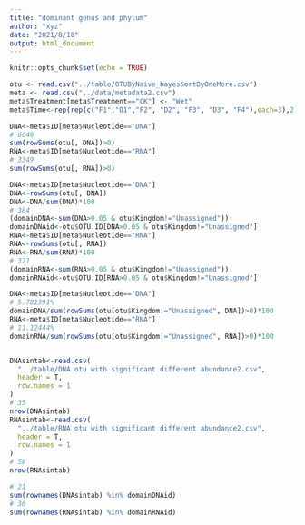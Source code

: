 ```yaml
---
title: "dominant genus and phylum"
author: "xyz"
date: "2021/8/18"
output: html_document
---
```


```r
knitr::opts_chunk$set(echo = TRUE)
```

```r
otu <- read.csv("../table/OTUByNaive_bayesSortByOneMore.csv")
meta <- read.csv("../data/metadata2.csv")
meta$Treatment[meta$Treatment=="CK"] <- "Wet"
meta$Time<-rep(rep(c("F1","D1","F2", "D2", "F3", "D3", "F4"),each=3),2)

DNA<-meta$ID[meta$Nucleotide=="DNA"]
# 6649
sum(rowSums(otu[, DNA])>0)
RNA<-meta$ID[meta$Nucleotide=="RNA"]
# 3349
sum(rowSums(otu[, RNA])>0)

DNA<-meta$ID[meta$Nucleotide=="DNA"]
DNA<-rowSums(otu[, DNA])
DNA<-DNA/sum(DNA)*100
# 384
(domainDNA<-sum(DNA>0.05 & otu$Kingdom!="Unassigned"))
domainDNAid<-otu$OTU.ID[DNA>0.05 & otu$Kingdom!="Unassigned"]
RNA<-meta$ID[meta$Nucleotide=="RNA"]
RNA<-rowSums(otu[, RNA])
RNA<-RNA/sum(RNA)*100
# 371
(domainRNA<-sum(RNA>0.05 & otu$Kingdom!="Unassigned"))
domainRNAid<-otu$OTU.ID[RNA>0.05 & otu$Kingdom!="Unassigned"]

DNA<-meta$ID[meta$Nucleotide=="DNA"]
# 5.781391%
domainDNA/sum(rowSums(otu[otu$Kingdom!="Unassigned", DNA])>0)*100
RNA<-meta$ID[meta$Nucleotide=="RNA"]
# 11.12444%
domainRNA/sum(rowSums(otu[otu$Kingdom!="Unassigned", RNA])>0)*100


DNAsintab<-read.csv(
  "../table/DNA otu with significant different abundance2.csv",
  header = T,
  row.names = 1
)
# 35
nrow(DNAsintab)
RNAsintab<-read.csv(
  "../table/RNA otu with significant different abundance2.csv",
  header = T,
  row.names = 1
)
# 58
nrow(RNAsintab)

# 21
sum(rownames(DNAsintab) %in% domainDNAid)
# 36
sum(rownames(RNAsintab) %in% domainRNAid)
```

